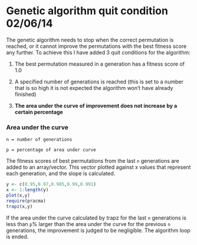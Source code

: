 Genetic algorithm quit condition 02/06/14
========================================================

The genetic algorithm needs to stop when the correct permutation is reached, or it cannot improve the permutations with the best fitness score any further.
To achieve this I have added 3 quit conditions for the algorithm:

1. The best permutation measured in a generation has a fitness score of 1.0

2. A specified number of generations is reached (this is set to a number that is so high it is not expected the algorithm won't have already finished)

3. **The area under the curve of improvement does not increase by a certain percentage**

### Area under the curve

```n = number of generations```

```p = percentage of area under curve```

The fitness scores of best permutations from the last ```n``` generations are added to an array/vector. This vector plotted against x values that represent each generation, and the slope is calculated.

```r
y <- c(0.95,0.97,0.985,0.99,0.991)
x <- 1:length(y)
plot(x,y)
require(pracma)
trapz(x,y)
```

If the area under the curve calculated by trapz for the last ```n``` generations is less than ```p```% larger than the area under the curve for the previous ```n``` generations, the improvement is judged to be negligible. The algorithm loop is ended.